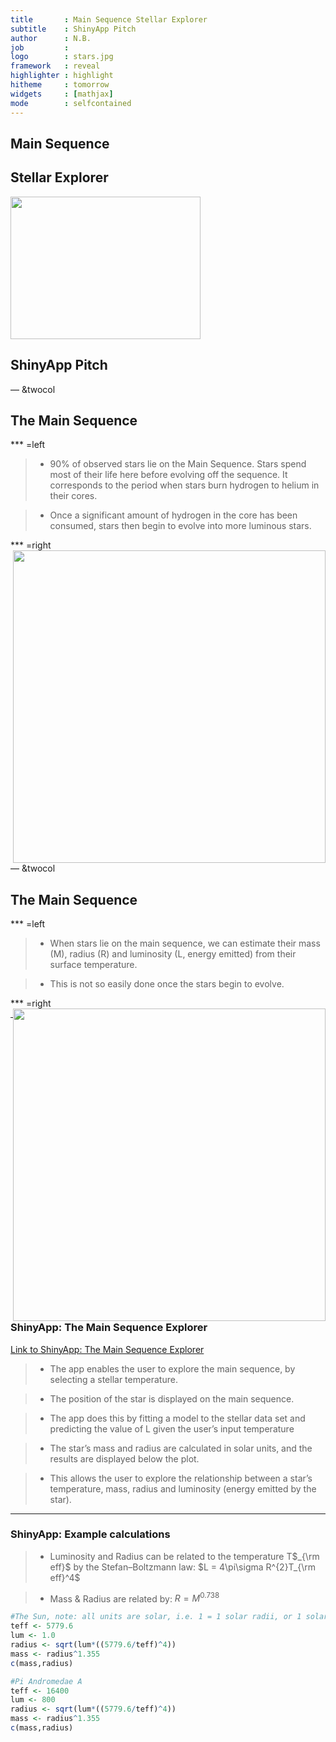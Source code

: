 ```yaml
---
title       : Main Sequence Stellar Explorer
subtitle    : ShinyApp Pitch
author      : N.B.
job         : 
logo        : stars.jpg 
framework   : reveal      
highlighter : highlight  
hitheme     : tomorrow      
widgets     : [mathjax]            
mode        : selfcontained 
---
```


## Main Sequence 
## Stellar Explorer

<img src="assets/img/stars.jpg" style="width:304px;height:228px;">

## ShinyApp Pitch

--- &twocol

## The Main Sequence

***  =left

> * 90% of observed stars lie on the Main Sequence. Stars spend most of their life here before evolving off the sequence. It corresponds to the period when stars burn hydrogen to helium in their cores.

> * Once a significant amount of hydrogen in the core has been consumed, stars then begin to evolve into more luminous stars.

*** =right
<img src="assets/img/hr_radius.png" style="float:right;width:500px;">

--- &twocol

## The Main Sequence

***  =left

> * When stars lie on the main sequence, we can estimate their mass (M), radius (R) and luminosity (L, energy emitted) from their surface temperature. 

> * This is not so easily done once the stars begin to evolve.

*** =right
<img src="assets/img/hr_radius.png" style="float:right;width:500px;">

---

### ShinyApp: The Main Sequence Explorer

<a href="https://devnathb.shinyapps.io/Main_Sequence_Stellar_Explorer">Link to ShinyApp: The Main Sequence Explorer</a>

> * The app enables the user to explore the main sequence, by selecting a stellar temperature. 

> * The position of the star is displayed on the main sequence.

> * The app does this by fitting a model to the stellar data set and predicting the value of L given the user's input temperature

> * The star's mass and radius are calculated in solar units, and the results are displayed below the plot.

> * This allows the user to explore the relationship between a star's temperature, mass, radius and luminosity (energy emitted by the star). 


---

### ShinyApp: Example calculations

> * Luminosity and Radius can be related to the temperature T$_{\rm eff}$ by the Stefan–Boltzmann law: $L = 4\pi\sigma R^{2}T_{\rm eff}^4$ 

> * Mass & Radius are related by: $R = M^{0.738}$ 

```r
#The Sun, note: all units are solar, i.e. 1 = 1 solar radii, or 1 solar mass
teff <- 5779.6
lum <- 1.0
radius <- sqrt(lum*((5779.6/teff)^4))
mass <- radius^1.355
c(mass,radius)

#Pi Andromedae A
teff <- 16400
lum <- 800
radius <- sqrt(lum*((5779.6/teff)^4))
mass <- radius^1.355
c(mass,radius)
```
